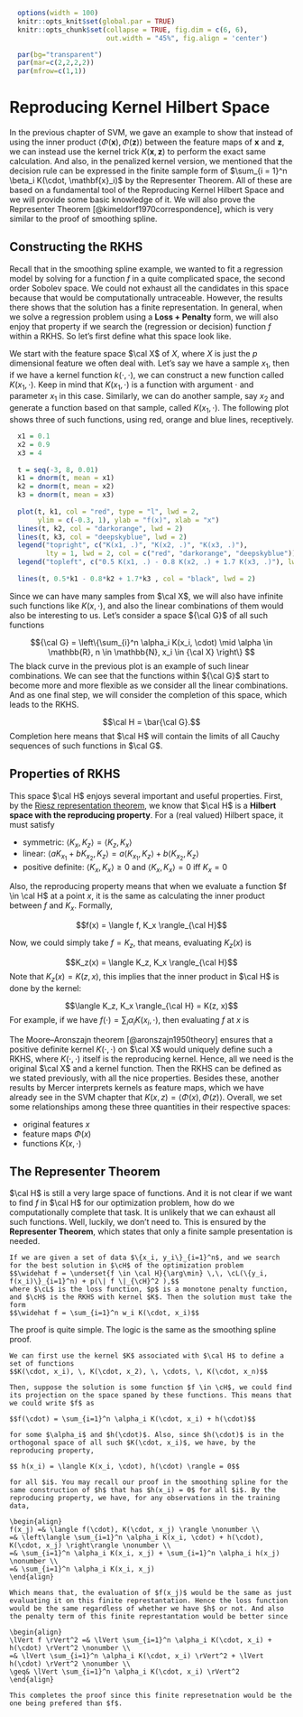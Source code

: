 \def\cD{{\cal D}}
\def\cL{{\cal L}}
\def\cX{{\cal X}}
\def\cF{{\cal F}}
\def\cH{{\cal H}}
\def\bA{\mathbf{A}}
\def\bB{\mathbf{B}}
\def\bX{\mathbf{X}}
\def\bH{\mathbf{H}}
\def\bI{\mathbf{I}}
\def\bU{\mathbf{U}}
\def\bD{\mathbf{D}}
\def\bV{\mathbf{V}}
\def\bS{\mathbf{S}}
\def\bW{\mathbf{W}}
\def\bK{\mathbf{K}}
\def\bx{\mathbf{x}}
\def\by{\mathbf{y}}
\def\bs{\mathbf{s}}
\def\br{\mathbf{r}}
\def\bu{\mathbf{u}}
\def\be{\mathbf{e}}
\def\bv{\mathbf{v}}
\def\bp{\mathbf{p}}
\def\bw{\mathbf{w}}
\def\bz{\mathbf{z}}
\def\bzero{\mathbf{0}}
\def\balpha{\boldsymbol \alpha}
\def\bbeta{\boldsymbol \beta}
\def\btheta{\boldsymbol \theta}
\def\bxi{\boldsymbol \xi}
\def\bmu{\boldsymbol \mu}
\def\bepsilon{\boldsymbol \epsilon}
\def\T{\text{T}}
\def\Trace{\text{Trace}}
\def\Cov{\text{Cov}}
\def\Var{\text{Var}}
\def\E{\text{E}}
\def\pr{\text{pr}}
\def\Prob{\text{P}}
\def\argmin{\arg\min}
\def\argmax{\arg\max}

```r
  options(width = 100)
  knitr::opts_knit$set(global.par = TRUE)
  knitr::opts_chunk$set(collapse = TRUE, fig.dim = c(6, 6),
                        out.width = "45%", fig.align = 'center')
```
```r
  par(bg="transparent")
  par(mar=c(2,2,2,2))
  par(mfrow=c(1,1))
```

# Reproducing Kernel Hilbert Space

In the previous chapter of SVM, we gave an example to show that instead of using the inner product $\langle \Phi(\bx), \Phi(\bz) \rangle$ between the feature maps of $\bx$ and $\bz$, we can instead use the kernel trick $K(\bx, \bz)$ to perform the exact same calculation. And also, in the penalized kernel version, we mentioned that the decision rule can be expressed in the finite sample form of $\sum_{i = 1}^n \beta_i K(\cdot, \bx_i)$ by the Representer Theorem. All of these are based on a fundamental tool of the Reproducing Kernel Hilbert Space and we will provide some basic knowledge of it. We will also prove the Representer Theorem [@kimeldorf1970correspondence], which is very similar to the proof of smoothing spline. 

## Constructing the RKHS

Recall that in the smoothing spline example, we wanted to fit a regression model by solving for a function $f$ in a quite complicated space, the second order Sobolev space. We could not exhaust all the candidates in this space because that would be computationally untraceable. However, the results there shows that the solution has a finite representation. In general, when we solve a regression problem using a __Loss $+$ Penalty__ form, we will also enjoy that property if we search the (regression or decision) function $f$ within a RKHS. So let's first define what this space look like. 

We start with the feature space $\cal X$ of $X$, where $X$ is just the $p$ dimensional feature we often deal with. Let's say we have a sample $x_1$, then if we have a kernel function $k(\cdot, \cdot)$, we can construct a new function called $K(x_1, \cdot)$. Keep in mind that $K(x_1, \cdot)$ is a function with argument $\cdot$ and parameter $x_1$ in this case. Similarly, we can do another sample, say $x_2$ and generate a function based on that sample, called $K(x_1, \cdot)$. The following plot shows three of such functions, using red, orange and blue lines, receptively. 

```r
  x1 = 0.1
  x2 = 0.9
  x3 = 4
  
  t = seq(-3, 8, 0.01)
  k1 = dnorm(t, mean = x1)
  k2 = dnorm(t, mean = x2)
  k3 = dnorm(t, mean = x3)
  
  plot(t, k1, col = "red", type = "l", lwd = 2, 
       ylim = c(-0.3, 1), ylab = "f(x)", xlab = "x")
  lines(t, k2, col = "darkorange", lwd = 2)
  lines(t, k3, col = "deepskyblue", lwd = 2)
  legend("topright", c("K(x1, .)", "K(x2, .)", "K(x3, .)"),
         lty = 1, lwd = 2, col = c("red", "darkorange", "deepskyblue"))
  legend("topleft", c("0.5 K(x1, .) - 0.8 K(x2, .) + 1.7 K(x3, .)"), lwd = 2) 
  
  lines(t, 0.5*k1 - 0.8*k2 + 1.7*k3 , col = "black", lwd = 2)
```

Since we can have many samples from $\cal X$, we will also have infinite such functions like $K(x, \cdot)$, and also the linear combinations of them would also be interesting to us. Let's consider a space ${\cal G}$ of all such functions

$${\cal G} = \left\{\sum_{i}^n \alpha_i K(x_i, \cdot) \mid \alpha \in \mathbb{R}, n \in \mathbb{N}, x_i \in {\cal X} \right\} $$
The black curve in the previous plot is an example of such linear combinations. We can see that the functions within ${\cal G}$ start to become more and more flexible as we consider all the linear combinations. And as one final step, we will consider the completion of this space, which leads to the RKHS. 

$$\cal H = \bar{\cal G}.$$
Completion here means that $\cal H$ will contain the limits of all Cauchy sequences of such functions in $\cal G$. 

## Properties of RKHS

This space $\cal H$ enjoys several important and useful properties. First, by the [Riesz representation theorem](https://en.wikipedia.org/wiki/Riesz_representation_theorem), we know that $\cal H$ is a __Hilbert space with the reproducing property__. For a (real valued) Hilbert space, it must satisfy 

  * symmetric: $\langle K_x, K_z \rangle = \langle K_z, K_x \rangle$
  * linear: $\langle a K_{x_1} + b K_{x_2}, K_z \rangle = a \langle K_{x_1}, K_z \rangle + b \langle K_{x_2}, K_z \rangle$
  * positive definite: $\langle K_x, K_x \rangle \geq 0$ and $\langle K_x, K_x \rangle = 0$ iff $K_x = 0$
  
Also, the reproducing property means that when we evaluate a function $f \in \cal H$ at a point $x$, it is the same as calculating the inner product between $f$ and $K_x$. Formally, 

$$f(x) = \langle f, K_x \rangle_{\cal H}$$

Now, we could simply take $f = K_z$, that means, evaluating $K_z(x)$ is 

$$K_z(x) = \langle K_z, K_x \rangle_{\cal H}$$
Note that $K_z(x) = K(z, x)$, this implies that the inner product in $\cal H$ is done by the kernel:

$$\langle K_z, K_x \rangle_{\cal H} = K(z, x)$$
For example, if we have $f(\cdot) = \sum_i \alpha_i K(x_i, \cdot)$, then evaluating $f$ at $x$ is 

\begin{align}
f(x) =& \, \langle f, K(x, \cdot) \rangle_{\cal H} \nonumber \\
=& \, \left\langle \sum_i \alpha_i K(x_i, \cdot), K(x, \cdot) \right\rangle_{\cal H} \nonumber \\
=& \, \sum_i \alpha_i \left\langle K(x_i, \cdot), K(x, \cdot) \right\rangle_{\cal H} \nonumber \\
=& \, \sum_i \alpha_i K(x_i, x)
\end{align}

The Moore–Aronszajn theorem [@aronszajn1950theory] ensures that a positive definite kernel $K(\cdot, \cdot)$ on $\cal X$ would uniquely define such a RKHS, where $K(\cdot, \cdot)$ itself is the reproducing kernel. Hence, all we need is the original $\cal X$ and a kernel function. Then the RKHS can be defined as we stated previously, with all the nice properties. Besides these, another results by Mercer interprets kernels as feature maps, which we have already see in the SVM chapter that $K(x, z)= \langle \Phi(x), \Phi(z) \rangle$. Overall, we set some relationships among these three quantities in their respective spaces:

  * original features $x$
  * feature maps $\Phi(x)$
  * functions $K(x, \cdot)$

## The Representer Theorem 

$\cal H$ is still a very large space of functions. And it is not clear if we want to find $f$ in $\cal H$ for our optimization problem, how do we computationally complete that task. It is unlikely that we can exhaust all such functions. Well, luckily, we don't need to. This is ensured by the __Representer Theorem__, which states that only a finite sample presentation is needed. 

```theorem
If we are given a set of data $\{x_i, y_i\}_{i=1}^n$, and we search for the best solution in $\cH$ of the optimization problem
$$\widehat f = \underset{f \in \cal H}{\arg\min} \,\, \cL(\{y_i, f(x_i)\}_{i=1}^n) + p(\| f \|_{\cH}^2 ),$$
where $\cL$ is the loss function, $p$ is a monotone penalty function, and $\cH$ is the RKHS with kernel $K$. Then the solution must take the form
$$\widehat f = \sum_{i=1}^n w_i K(\cdot, x_i)$$
```

The proof is quite simple. The logic is the same as the smoothing spline proof. 

```proof
We can first use the kernel $K$ associated with $\cal H$ to define a set of functions
$$K(\cdot, x_i), \, K(\cdot, x_2), \, \cdots, \, K(\cdot, x_n)$$
  
Then, suppose the solution is some function $f \in \cH$, we could find its projection on the space spaned by these functions. This means that we could write $f$ as

$$f(\cdot) = \sum_{i=1}^n \alpha_i K(\cdot, x_i) + h(\cdot)$$

for some $\alpha_i$ and $h(\cdot)$. Also, since $h(\cdot)$ is in the orthogonal space of all such $K(\cdot, x_i)$, we have, by the reproducing property,

$$ h(x_i) = \langle K(x_i, \cdot), h(\cdot) \rangle = 0$$

for all $i$. You may recall our proof in the smoothing spline for the same construction of $h$ that has $h(x_i) = 0$ for all $i$. By the reproducing property, we have, for any observations in the training data,  

\begin{align}
f(x_j) =& \langle f(\cdot), K(\cdot, x_j) \rangle \nonumber \\
=& \left\langle \sum_{i=1}^n \alpha_i K(x_i, \cdot) + h(\cdot), K(\cdot, x_j) \right\rangle \nonumber \\
=& \sum_{i=1}^n \alpha_i K(x_i, x_j) + \sum_{i=1}^n \alpha_i h(x_j) \nonumber \\
=& \sum_{i=1}^n \alpha_i K(x_i, x_j)
\end{align}

Which means that, the evaluation of $f(x_j)$ would be the same as just evaluating it on this finite represtantation. Hence the loss function would be the same regardless of whether we have $h$ or not. And also the penalty term of this finite represtantation would be better since 

\begin{align}
\lVert f \rVert^2 =& \lVert \sum_{i=1}^n \alpha_i K(\cdot, x_i) + h(\cdot) \rVert^2 \nonumber \\
=& \lVert \sum_{i=1}^n \alpha_i K(\cdot, x_i) \rVert^2 + \lVert h(\cdot) \rVert^2 \nonumber \\
\geq& \lVert \sum_{i=1}^n \alpha_i K(\cdot, x_i) \rVert^2
\end{align}

This completes the proof since this finite represetnation would be the one being prefered than $f$. 
```






